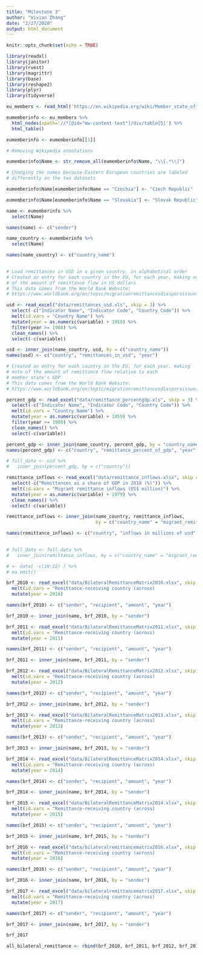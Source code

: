 ```yaml
---
title: "Milestone 3"
author: "Vivian Zhang"
date: "2/27/2020"
output: html_document
---
```


```r
knitr::opts_chunk$set(echo = TRUE)

library(readxl)
library(janitor)
library(rvest)
library(magrittr)
library(base)
library(reshape2)
library(plyr)
library(tidyverse)

```

```r

eu_members <- read_html('https://en.wikipedia.org/wiki/Member_state_of_the_European_Union', skip = 0)

eumemberinfo <- eu_members %>%
  html_nodes(xpath='//*[@id="mw-content-text"]/div/table[5]') %>%
  html_table()

eumemberinfo <- eumemberinfo[[1]]

# Removing Wikipedia annotations

eumemberinfo$Name <- str_remove_all(eumemberinfo$Name, "\\[.*\\]")

# Changing the names because Eastern European countries are labeled
# differently on the two datasets

eumemberinfo$Name[eumemberinfo$Name == "Czechia"] <- "Czech Republic"

eumemberinfo$Name[eumemberinfo$Name == "Slovakia"] <- "Slovak Republic"

name <- eumemberinfo %>% 
  select(Name)

names(name) <- c("sender")

name_country <- eumemberinfo %>% 
  select(Name) 

names(name_country) <- c("country_name")
  
```

```r

# Load remittances in USD in a given country, in alphabetical order
# Created an entry for each country in the EU, for each year, making note
# of the amount of remittance flow in US dollars
# This data comes from the World Bank Website:
# https://www.worldbank.org/en/topic/migrationremittancesdiasporaissues/brief/migration-remittances-data

usd <- read_excel("data/remittances_usd.xls", skip = 3) %>%
  select(-c("Indicator Name", "Indicator Code", "Country Code")) %>%
  melt(id.vars = "Country Name") %>%
  mutate(year = as.numeric(variable) + 1959) %>%
  filter(year >= 1980) %>%
  clean_names() %>%
  select(-c(variable))

usd <- inner_join(name_country, usd, by = c("country_name"))
names(usd) <- c("country", "remittances_in_usd", "year")

```


```r

# Created an entry for each country in the EU, for each year, making
# note of the amount of remittance flow relative to each
# member state's GDP
# This data comes from the World Bank Website:
# https://www.worldbank.org/en/topic/migrationremittancesdiasporaissues/brief/migration-remittances-data

percent_gdp <- read_excel("data/remittance_percentgdp.xls", skip = 3) %>%
  select(-c("Indicator Name", "Indicator Code", "Country Code")) %>%
  melt(id.vars = "Country Name") %>%
  mutate(year = as.numeric(variable) + 1959) %>%
  filter(year >= 1980) %>%
  clean_names() %>%
  select(-c(variable))

percent_gdp <- inner_join(name_country, percent_gdp, by = "country_name")
names(percent_gdp) <- c("country", "remittance_percent_of_gdp", "year")

# full_data <- usd %>%
#   inner_join(percent_gdp, by = c("country"))
```


```r

remittance_inflows <- read_excel("data/remittance_inflows.xlsx", skip = 0) %>%
  select(-c("Remittances as a share of GDP in 2019 (%)")) %>%
  melt(id.vars = "Migrant remittance inflows (US$ million)") %>%
  mutate(year = as.numeric(variable) + 1979) %>%
  clean_names() %>%
  select(-c(variable))

remittance_inflows <- inner_join(name_country, remittance_inflows,
                                 by = c("country_name" = "migrant_remittance_inflows_us_million"))

names(remittance_inflows) <- c("country", "inflows in millions of usd", "year")
  

# full_data <- full_data %>%
#   inner_join(remittance_inflows, by = c("country_name" = "migrant_remittance_inflows_us_million"))

# <- data[ -c(19:22) ] %>%
# na.omit()

```

```r

brf_2010 <- read_excel("data/BilateralRemittanceMatrix2010.xlsx", skip = 1) %>% 
  melt(id.vars = "Remittance-receiving country (across)                                                              -                                                 Remittance-sending country (down)") %>%
  mutate(year = 2010)

names(brf_2010) <- c("sender", "recipient", "amount", "year") 

brf_2010 <- inner_join(name, brf_2010, by = "sender")

```

```r

brf_2011 <- read_excel("data/BilateralRemittanceMatrix2011.xlsx", skip = 1) %>%
  melt(id.vars = "Remittance-receiving country (across)                                                              -                                                 Remittance-sending country (down)") %>%
  mutate(year = 2011)

names(brf_2011) <- c("sender", "recipient", "amount", "year") 

brf_2011 <- inner_join(name, brf_2011, by = "sender")

```

```r

brf_2012 <- read_excel("data/BilateralRemittanceMatrix2012.xlsx", skip = 1) %>%
  melt(id.vars = "Remittance-receiving country (across)                                                              -                                                 Remittance-sending country (down)") %>%
  mutate(year = 2012)

names(brf_2012) <- c("sender", "recipient", "amount", "year") 

brf_2012 <- inner_join(name, brf_2012, by = "sender")

```

```r

brf_2013 <- read_excel("data/BilateralRemittanceMatrix2013.xlsx", skip = 1) %>%
  melt(id.vars = "Remittance-receiving country (across)                                                              -                                                 Remittance-sending country (down)") %>%
  mutate(year = 2013)

names(brf_2013) <- c("sender", "recipient", "amount", "year") 

brf_2013 <- inner_join(name, brf_2013, by = "sender")

```


```r

brf_2014 <- read_excel("data/BilateralRemittanceMatrix2014.xlsx", skip = 1) %>%
  melt(id.vars = "Remittance-receiving country (across)                                                              -                                                 Remittance-sending country (down)") %>%
  mutate(year = 2014)

names(brf_2014) <- c("sender", "recipient", "amount", "year") 

brf_2014 <- inner_join(name, brf_2014, by = "sender")

```

```r

brf_2015 <- read_excel("data/BilateralRemittanceMatrix2014.xlsx", skip = 1) %>%
  melt(id.vars = "Remittance-receiving country (across)                                                              -                                                 Remittance-sending country (down)") %>%
  mutate(year = 2015)

names(brf_2015) <- c("sender", "recipient", "amount", "year") 

brf_2015 <- inner_join(name, brf_2015, by = "sender")

```

```r

brf_2016 <- read_excel("data/bilateralremittancematrix2016.xlsx", skip = 1) %>%
  melt(id.vars = "Remittance-receiving country (across)                                                              -                                                 Remittance-sending country (down)") %>%
  mutate(year = 2016)

names(brf_2016) <- c("sender", "recipient", "amount", "year") 

brf_2016 <- inner_join(name, brf_2016, by = "sender")

```

```r

brf_2017 <- read_excel("data/bilateralremittancematrix2017.xlsx", skip = 1) %>%
  melt(id.vars = "Remittance-receiving country (across)                                                              -                                                 Remittance-sending country (down)") %>%
  mutate(year = 2017)

names(brf_2017) <- c("sender", "recipient", "amount", "year") 

brf_2017 <- inner_join(name, brf_2017, by = "sender")

brf_2017

```

```r
all_bilateral_remittance <- rbind(brf_2010, brf_2011, brf_2012, brf_2013, brf_2014, brf_2015, brf_2016, brf_2017)
```



